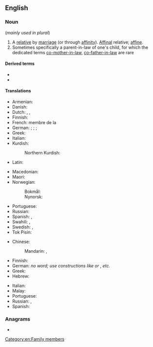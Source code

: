{{also|inlaw|-in-law}}
==English==

===Noun===
{{en-noun|head=[[in]]-[[law]]}} (''mainly used in plural'')

# A [[relative]] by [[marriage]] (or through [[affinity]]). [[affinal|Affinal]] relative; [[affine]].
# Sometimes specifically a parent-in-law of one's child, for which the dedicated terms [[co-mother-in-law]], [[co-father-in-law]] are rare

====Derived terms====
* {{l|en|co-in-law}}
* {{l|en|-in-law}}

====Translations====
{{trans-top|relative by marriage}}
* Armenian: {{t+|hy|խնամի}}
* Danish: {{q|in-laws}} {{t|da|svigerfamilie|c}}
* Dutch: {{t|nl|[[aangetrouwd]] [[familielid]]}}, {{t+|nl|schoonfamilie|p}}, {{t+|nl|aanverwant}}
* Finnish: {{t|fi|[[puoliso|puolison]] [[sukulainen]]}}
* French: membre de la {{t+|fr|belle-famille|f}}
* German: {{t|de|[[angeheiratet]]er [[Verwandter]]}}; {{l|de|Anverwandter}}; {{q|collective, informal}} {{l|de|Schwiegerfamilie}}; {{q|loosely}} {{l|de|Schwager}}
* Greek: {{qualifier|plural}} {{t+|el|πεθερικά|n-p}}
* Italian: {{t|it|parente acquisito|m}}
* Kurdish:
*: Northern Kurdish: {{t+|kmr|хнами}}
* Latin: {{t-check|la|[[politicus]] [[relativus]]|m}}
{{trans-mid}}
* Macedonian: {{t|mk|сват|m}}
* Maori: {{t|mi|kaireperepe}}
* Norwegian:
*: Bokmål: {{q|in-laws}} {{t+|nb|svigerfamilie|m}}
*: Nynorsk: {{q|in-laws}} {{t|nn|svigerfamilie|m}}
* Portuguese: {{t+|pt|afim|m|f}}
* Russian: {{t|ru|[[родня́]] ([[с|со]] [[сторона|стороны́]] [[муж|му́жа]]/[[жена|жены́]])|f}}
* Spanish: {{t|es|[[relativo]] ([[político]])|m}}, {{t|es|familia política|f}}
* Swahili: {{t+|sw|shemeji}}, {{t+|sw|mkwe}}
* Swedish: {{t|sv|släkting genom giftermål}}, {{t+|sv|ingift}}
* Tok Pisin: {{t|tpi|tambu}}
{{trans-bottom}}

{{trans-top|parent-in-law of one's child}}
* Chinese:
*: Mandarin: {{t+|cmn|親家|sc=Hani}}, {{t+|cmn|亲家|tr=qìngjiā, qīngjiā|sc=Hani}}
* Finnish: {{t|fi|[[lapsen]] [[appivanhempi]]}}
* German: ''no word; use constructions like'' {{l|de|[[Mutter]] [[meines]] [[Schwiegersohns]]}} ''or'' {{l|de|[[Schwiegermutter]] [[meiner]] [[Tochter]]}}, ''etc.''
* Greek: {{t+|el|συμπέθερος|m}}
* Hebrew: {{t|he|מחותן|tr=mekhutan}}
{{trans-mid}}
* Italian: {{t+|it|consuocero}}
* Malay: {{t|ms|besan}}
* Portuguese: {{t+|pt|consogro}}
* Russian: {{t+|ru|сват|m}}, {{t+|ru|сва́тья|f}} {{qualifier|colloquial}}
* Spanish: {{t+|es|consuegro}}
{{trans-bottom}}

{{trans-see|father-in-law}}

{{trans-see|mother-in-law}}

===Anagrams===
* {{anagrams|en|a=ailnw|Alwin|Wanli|Wilna|winal}}

[[Category:en:Family members]]